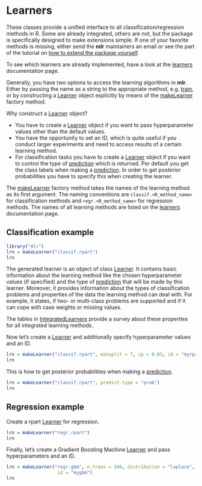 Learners
========

These classes provide a unified interface to all
classification/regression methods in R. Some are already integrated,
others are not, but the package is specifically designed to make
extensions simple. If one of your favorite methods is missing, either
send the **mlr** maintainers an email or see the part of the tutorial
on [how to extend the package yourself](create_learner.md).
  
To see which learners are already implemented, have a look at the
[learners](http://berndbischl.github.io/mlr/man/learners.html) documentation page.

Generally, you have two options to access the learning algorithms in **mlr**. 
Either by passing the name as a string to the appropriate method, e.g. [train](http://berndbischl.github.io/mlr/man/train.html), 
or by constructing a [Learner](http://berndbischl.github.io/mlr/man/makeLearner.html) object explicitly by means of the
[makeLearner](http://berndbischl.github.io/mlr/man/makeLearner.html) factory method. 

Why construct a [Learner](http://berndbischl.github.io/mlr/man/makeLearner.html) object? 

* You have to create a [Learner](http://berndbischl.github.io/mlr/man/makeLearner.html) object if you want to pass hyperparameter values other than the default values.
* You have the opportunity to set an ID, which is quite useful if you conduct larger experiments and need to access results of a certain learning method.
* For classification tasks you have to create a [Learner](http://berndbischl.github.io/mlr/man/makeLearner.html) object if you want to control the type of [prediction](http://berndbischl.github.io/mlr/man/predict.WrappedModel.html) which is returned. Per default you get the class labels when making a [prediction](http://berndbischl.github.io/mlr/man/predict.WrappedModel.html). In order to get posterior probabilities you have to specify this when creating the learner.

The [makeLearner](http://berndbischl.github.io/mlr/man/makeLearner.html) factory method takes the names of the learning method as 
its first argument. The naming conventions are ``classif.<R_method_name>`` for 
classification methods and ``regr.<R_method_name>`` for regression methods.
The names of all learning methods are listed on the [learners](http://berndbischl.github.io/mlr/man/learners.html) documentation page.


Classification example
----------------------

```r
library("mlr")
lrn = makeLearner("classif.rpart")
lrn
```                 

The generated learner is an object of class [Learner](http://berndbischl.github.io/mlr/man/makeLearner.html). It contains basic 
information about the learning method like the chosen hyperparameter values 
(if specified) and the type of [prediction](http://berndbischl.github.io/mlr/man/predict.WrappedModel.html) that will be made by this learner.
Moreover, it provides information about the types of classification problems 
and properties of the data the learning method can deal with. For example,
it states, if two- or multi-class problems are supported and if it can cope 
with case weights or missing values.

The tables in [IntegratedLearners](../integrated_learners.md) provide a survey about these properties for
all integrated learning methods.

Now let's create a [Learner](http://berndbischl.github.io/mlr/man/makeLearner.html) and additionally specify hyperparameter values and 
an ID.

```r
lrn = makeLearner("classif.rpart", minsplit = 7, cp = 0.03, id = "myrpart")
lrn
```

This is how to get posterior probabilities when making a [prediction](http://berndbischl.github.io/mlr/man/predict.WrappedModel.html).

```r
lrn = makeLearner("classif.rpart", predict.type = "prob")
lrn
```


Regression example
------------------

Create a rpart [Learner](http://berndbischl.github.io/mlr/man/makeLearner.html) for regression. 

```r
lrn = makeLearner("regr.rpart")
lrn
```                 

Finally, let's create a Gradient Boosting Machine [Learner](http://berndbischl.github.io/mlr/man/makeLearner.html) and pass hyperparameters
and an ID.

```r
lrn = makeLearner("regr.gbm", n.trees = 500, distribution = "laplace", interaction.depth = 3,
                   id = "mygbm")
lrn
```

